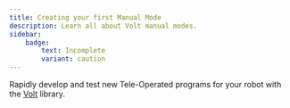 ```yaml
---
title: Creating your first Manual Mode
description: Learn all about Volt manual modes.
sidebar:
    badge: 
        text: Incomplete
        variant: caution
---
```


Rapidly develop and test new Tele-Operated programs for your robot with the [Volt](/kdoc/volt) library.